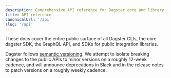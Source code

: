 ```yaml
---
description: Comprehensive API reference for Dagster core and library.
title: API reference
canonicalUrl: '/api'
slug: '/api'
---
```


These docs cover the entire public surface of all Dagster CLIs, the core dagster SDK, the GraphQL API, and SDKs for public integration libraries.

Dagster follows [semantic versioning](https://semver.org). We attempt to isolate breaking changes to the public APIs to minor versions on a roughly 12-week cadence, and will announce deprecations in Slack and in the release notes to patch versions on a roughly weekly cadence.
